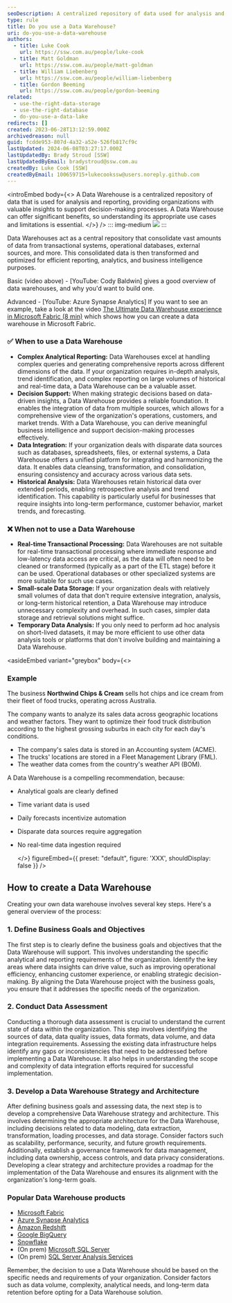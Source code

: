 ```yaml
---
seoDescription: A centralized repository of data used for analysis and reporting, providing valuable insights to support decision-making processes.
type: rule
title: Do you use a Data Warehouse?
uri: do-you-use-a-data-warehouse
authors:
  - title: Luke Cook
    url: https://ssw.com.au/people/luke-cook
  - title: Matt Goldman
    url: https://ssw.com.au/people/matt-goldman
  - title: William Liebenberg
    url: https://ssw.com.au/people/william-liebenberg
  - title: Gordon Beeming
    url: https://ssw.com.au/people/gordon-beeming
related:
  - use-the-right-data-storage
  - use-the-right-database
  - do-you-use-a-data-lake
redirects: []
created: 2023-06-28T13:12:59.000Z
archivedreason: null
guid: fcdde953-807d-4a32-a52e-526fb817cf9c
lastUpdated: 2024-06-08T03:27:17.000Z
lastUpdatedBy: Brady Stroud [SSW]
lastUpdatedByEmail: bradystroud@ssw.com.au
createdBy: Luke Cook [SSW]
createdByEmail: 100659715+lukecookssw@users.noreply.github.com
---
```


<introEmbed
  body={<>
A Data Warehouse is a centralized repository of data that is used for analysis and reporting, providing organizations with valuable insights to support decision-making processes. A Data Warehouse can offer significant benefits, so understanding its appropriate use cases and limitations is essential.
  </>}
/>
::: img-medium
![](/uploads/rules/do-you-use-a-data-warehouse/datawarehouse.jpg)
:::

Data Warehouses act as a central repository that consolidate vast amounts of data from transactional systems, operational databases, external sources, and more. This consolidated data is then transformed and optimized for efficient reporting, analytics, and business intelligence purposes.

<youtubeEmbed url="https://www.youtube.com/watch?v=AIGRlKiiF50" description="Video: Introduction to Data Warehouses (3 min)" />

Basic (video above) - \[YouTube: Cody Baldwin] gives a good overview of data warehouses, and why you'd want to build one.

Advanced - \[YouTube: Azure Synapse Analytics] If you want to see an example, take a look at the video [The Ultimate Data Warehouse experience in Microsoft Fabric (8 min)](https://www.youtube.com/watch?v=GnCI22Tp-cM) which shows how you can create a data warehouse in Microsoft Fabric.

### ✅ When to use a Data Warehouse

* **Complex Analytical Reporting:** Data Warehouses excel at handling complex queries and generating comprehensive reports across different dimensions of the data. If your organization requires in-depth analysis, trend identification, and complex reporting on large volumes of historical and real-time data, a Data Warehouse can be a valuable asset.
* **Decision Support:** When making strategic decisions based on data-driven insights, a Data Warehouse provides a reliable foundation. It enables the integration of data from multiple sources, which allows for a comprehensive view of the organization's operations, customers, and market trends. With a Data Warehouse, you can derive meaningful business intelligence and support decision-making processes effectively.
* **Data Integration:** If your organization deals with disparate data sources such as databases, spreadsheets, files, or external systems, a Data Warehouse offers a unified platform for integrating and harmonizing the data. It enables data cleansing, transformation, and consolidation, ensuring consistency and accuracy across various data sets.
* **Historical Analysis:** Data Warehouses retain historical data over extended periods, enabling retrospective analysis and trend identification. This capability is particularly useful for businesses that require insights into long-term performance, customer behavior, market trends, and forecasting.

### ❌ When **not** to use a Data Warehouse

* **Real-time Transactional Processing:** Data Warehouses are not suitable for real-time transactional processing where immediate response and low-latency data access are critical, as the data will often need to be cleaned or transformed (typically as a part of the ETL stage) before it can be used. Operational databases or other specialized systems are more suitable for such use cases.
* **Small-scale Data Storage:** If your organization deals with relatively small volumes of data that don't require extensive integration, analysis, or long-term historical retention, a Data Warehouse may introduce unnecessary complexity and overhead. In such cases, simpler data storage and retrieval solutions might suffice.
* **Temporary Data Analysis:** If you only need to perform ad hoc analysis on short-lived datasets, it may be more efficient to use other data analysis tools or platforms that don't involve building and maintaining a Data Warehouse.

<asideEmbed
  variant="greybox"
  body={<>
    
### Example

The business **Northwind Chips & Cream** sells hot chips and ice cream from their fleet of food trucks, operating across Australia.

The company wants to analyze its sales data across geographic locations and weather factors. They want to optimize their food truck distribution according to the highest grossing suburbs in each city for each day's conditions.

* The company's sales data is stored in an Accounting system (ACME).
* The trucks' locations are stored in a Fleet Management Library (FML).
* The weather data comes from the country's weather API (BOM).

A Data Warehouse is a compelling recommendation, because:

* Analytical goals are clearly defined
* Time variant data is used
* Daily forecasts incentivize automation
* Disparate data sources require aggregation
* No real-time data ingestion required

  </>}
  figureEmbed={{
    preset: "default",
    figure: 'XXX',
    shouldDisplay: false
  }}
/>

## How to create a Data Warehouse

Creating your own data warehouse involves several key steps. Here's a general overview of the process:

### 1. Define Business Goals and Objectives

The first step is to clearly define the business goals and objectives that the Data Warehouse will support. This involves understanding the specific analytical and reporting requirements of the organization. Identify the key areas where data insights can drive value, such as improving operational efficiency, enhancing customer experience, or enabling strategic decision-making. By aligning the Data Warehouse project with the business goals, you ensure that it addresses the specific needs of the organization.

### 2. Conduct Data Assessment

Conducting a thorough data assessment is crucial to understand the current state of data within the organization. This step involves identifying the sources of data, data quality issues, data formats, data volume, and data integration requirements. Assessing the existing data infrastructure helps identify any gaps or inconsistencies that need to be addressed before implementing a Data Warehouse. It also helps in understanding the scope and complexity of data integration efforts required for successful implementation.

### 3. Develop a Data Warehouse Strategy and Architecture

After defining business goals and assessing data, the next step is to develop a comprehensive Data Warehouse strategy and architecture. This involves determining the appropriate architecture for the Data Warehouse, including decisions related to data modeling, data extraction, transformation, loading processes, and data storage. Consider factors such as scalability, performance, security, and future growth requirements. Additionally, establish a governance framework for data management, including data ownership, access controls, and data privacy considerations. Developing a clear strategy and architecture provides a roadmap for the implementation of the Data Warehouse and ensures its alignment with the organization's long-term goals.

### Popular Data Warehouse products

* [Microsoft Fabric](https://www.microsoft.com/en-au/microsoft-fabric?WT.mc_id=DP-MVP-33518)
* [Azure Synapse Analytics](https://azure.microsoft.com/en-au/products/synapse-analytics/?WT.mc_id=DP-MVP-33518)
* [Amazon Redshift](https://aws.amazon.com/redshift/)
* [Google BigQuery](https://cloud.google.com/bigquery)
* [Snowflake](https://www.snowflake.com/)
* (On prem) [Microsoft SQL Server](https://www.microsoft.com/en-au/sql-server/sql-server-downloads?WT.mc_id=DP-MVP-33518)
* (On prem) [SQL Server Analysis Services](https://learn.microsoft.com/en-us/analysis-services/ssas-overview?view=asallproducts-allversions&WT.mc_id=DP-MVP-33518)

Remember, the decision to use a Data Warehouse should be based on the specific needs and requirements of your organization. Consider factors such as data volume, complexity, analytical needs, and long-term data retention before opting for a Data Warehouse solution.
